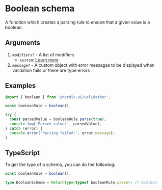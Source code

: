 # Boolean schema

A function which creates a parsing rule to ensure that a given value is a boolean.

## Arguments

1. `modifiers?` - A list of modifiers
   - `custom`: [Learn more](/modifiers/custom)
2. `message?` - A custom object with error messages to be displayed when validation fails or there are type errors


## Examples

```ts showLineNumbers
import { boolean } from '@nordic-ui/validathor';

const booleanRule = boolean();

try {
  const parsedValue = booleanRule.parse(true);
  console.log('Parsed value:', parsedValue);
} catch (error) {
  console.error('Parsing failed:', error.message);
}
```

## TypeScript

To get the type of a schema, you can do the following:

```ts showLineNumbers
const booleanRule = boolean();

type BooleanSchema = ReturnType<typeof booleanRule.parse>; // boolean
```